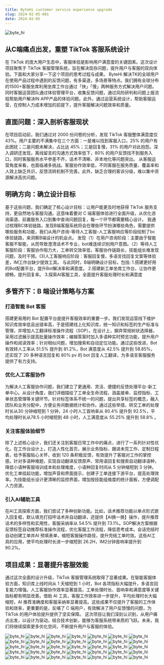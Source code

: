 ```yaml
---
title: ByteHi customer service experience upgrade
slug: 2024-02-05-001
date: 2024-02-05
---
```


<Image src="/byte_hi/byte_hi.001.png" alt="byte_hi" className="mb-6 rounded-lg" />

## 从C端痛点出发，重塑 TikTok 客服系统设计
在 TikTok 的庞大用户生态中，客服体验是影响用户满意度的关键因素。这次设计项目聚焦于 TikTok 客服管理系统，旨在解决现存问题，提升用户与客服的双向体验。下面和大家分享一下这个项目的思考过程与成果。
ByteHi 解决TK的全球用户在使用产品过程中遇到的反馈问题，有多渠道，多场景等特点。我们拥有全球分布的1500+客服坐席利用坐席工作台通过「快」「慢」两种服务方式解决用户问题。同时客服运营团队通过体验管理平台，收集反馈问题，通过风险研判和问题上报流程帮助用户解决IN APP产品的体验问题。此外，通过运营系统设计，帮助客服运营，在控制人力成本增加的前提下，提升客服解决问题效率和质量。

## 直面问题：深入剖析客服现状
在项目启动前，我们通过对 2000 份问卷的分析，发现 TikTok 客服整体满意度仅 43%。用户主要的不满集中在三个方面：一是难以找到客服入口，25% 的用户有此困扰；二是问题未解决，占比达 45%；三是回复慢，31% 的用户对此抱怨。深入调研还发现，离线留言的沟通方式效率低下，80% 的用户反馈找不到服务入口，同时客服服务水平参差不齐，话术不清晰、非本地化等问题突出。
从客服运营角度来看，也面临诸多挑战。客服协作效率低，不同客服在服务质量、覆盖率和人效上缺乏共识，反馈流转机制不完善。此外，缺乏合理的客诉分级，难以集中资源解决高优问题。

## 明确方向：确立设计目标
基于这些问题，我们确定了核心设计目标：让用户能更及时地获得 TikTok 服务支持，更自然地与客服沟通。这意味着要对 C 端客服体验进行全面升级，从优化咨询渠道、前置服务入口到集中查询问题回复，每一个环节都需要精心设计。
我通过梳理BC体验链路，发现B端客服系统将会在哪些环节扮演哪些角色，需要提供哪些服务和功能，我们从用户咨询-等待人工客服-人工客服响应等阶段绘制了bc体验链路，来洞察B端设计的机会点。
发现（1）在用户咨询阶段：主要由于智能客服不智能，从而导致澄清话术不专业，bot难连续识别用户意图。（2）等待人工客服阶段：客服协作阻力大，工单转交效率低，客服协作链路长，技能组长难发现问题，及时干预。(3)人工客服响应阶段：客服回复慢，多语言找回复文案等体验差，IM工作台缺少提效工具。
与此同时，B端明确设计目标，包括:
1.搭建更好用的Bot配置平台，提升Bot解决率和满意度。 
2.搭建新工单坐席工作台，让协作更顺畅，提升回复率。
3.探索AI客服工具，全面提升客服处理时长和满意度

## 多管齐下：B 端设计策略与方案
### 打造智能 Bot 客服
搭建更易用的 Bot 配置平台是提升客服效率的重要一步。我们发现运营线下维护知识库效率低且出错率高，于是搭建线上化知识库，统一知识和标签的生产标准与管理，并增加人工翻译标准操作流程（SOP）。在设计上，摒弃常规树状选择器，采用过滤展示提高批量操作效率；编辑答案时加入多语种实时预览功能，提升用户操作和阅读效率；针对相似问题，增加搜索和自动定位功能。通过这些改进，Bot 有效转人工率从 51.5% 提升到 81.2%，Bot 满意度从 42.5% 提升到 58.85%，还实现了 20 多种语言回复和 80% pv 的 bot 回复人工翻译，为多语言客服服务提供了有力支持。

### 优化人工客服协作
为解决人工客服协作问题，我们建立了更通用、灵活、便捷的反馈处理平台-新工单中心。从设计角度，我们详细描绘了工单全生命流程，涵盖接单、监控指标、工单状态管理等关键环节。针对标签体系不统一的问题，提出共享标签的概念，融入团队和业务分配中，方便业务间数据统计和协作。通过这些举措，转交工单的处理时长从30 分钟缩短到 1 分钟，24 小时人工首响率从 80.4% 提升到 92.5%，平均处理时长从78.5 小时缩短到 48 小时，人工满意度从 55.25% 提升到 58.8% 。

### 关注客服体验细节
除了上述核心设计，我们还关注到客服日常工作中的痛点，进行了一系列针对性优化。在工作台设计上，打造人性化首页，展示业务指标、跟进未完工作、定制日程表，给予客服贴心关怀，收到 120 条积极反馈，有效提升了客服对工作的掌控感。针对多语种难题，实现自动翻译反馈原声、常用语回复和搜索自动翻译语种，降低小语种客服培训成本和处理难度，小语种回复时间从 5 分钟缩短到 3 分钟。优化工单挂起功能，增加声音和界面提示，创建子工单连接下游平台，提高处理效率。为技能组长设计更清晰的监控界面，增加按技能组维度的统计面板，方便调配人力资源。
### 引入AI辅助工具
在AI工具探索方面，我们尝试了多种创新功能。比如，话术推荐功能以单点形式嵌入回复框，默认填充打招呼话术并自动翻译，还提供【AI换一换】操作，提升推荐话术的多样性和实用性，客服采纳率从 54.5% 提升到 73.1%。SOP解决方案根据反馈标签自动推荐标准操作流程，优化客服工作流程，降低思考成本。会话完结时自动创建工单并AI 预填表单，缩短客服操作路径，提升完结工单时效。这些AI工具的应用，使平均处理时长进一步缩短到 26.2H，IM2分钟首响率提升到 90.2%。

## 项目成果：显著提升客服效能
通过这次全面的设计升级，TikTok 客服管理系统取得了显著成果。在智能客服体验方面，知识库上线时间从 1 天缩短到 1 小时，Bot 各项指标大幅提升，多语言回复能力增强。人工客服协作效率显著提高，工单处理时长、首响率和满意度等关键指标都有明显改善。借助 AI 工具，客服工作效率进一步提升，平均处理时长大幅缩短，AI 推荐准确度和客服采纳率显著提高。这些成果不仅提升了客服的工作体验和效率，更重要的是，反哺了 C 端用户，有效解决了用户反馈慢的问题，为 TikTok 的用户体验提升提供了坚实保障。
这次项目让我们深刻认识到，从用户痛点出发，以设计为驱动，结合技术创新，能够为客服系统带来质的飞跃。未来，我们将继续探索更多优化空间，不断提升用户与客服的体验。

<Image src="/byte_hi/byte_hi.002.png" alt="byte_hi" className="mb-6 rounded-lg" />
<Image src="/byte_hi/byte_hi.003.png" alt="byte_hi" className="mb-6 rounded-lg" />
<Image src="/byte_hi/byte_hi.004.png" alt="byte_hi" className="mb-6 rounded-lg" />
<Image src="/byte_hi/byte_hi.005.png" alt="byte_hi" className="mb-6 rounded-lg" />
<Image src="/byte_hi/byte_hi.006.png" alt="byte_hi" className="mb-6 rounded-lg" />
<Image src="/byte_hi/byte_hi.007.png" alt="byte_hi" className="mb-6 rounded-lg" />
<Image src="/byte_hi/byte_hi.008.png" alt="byte_hi" className="mb-6 rounded-lg" />
<Image src="/byte_hi/byte_hi.009.png" alt="byte_hi" className="mb-6 rounded-lg" />
<Image src="/byte_hi/byte_hi.010.png" alt="byte_hi" className="mb-6 rounded-lg" />
<Image src="/byte_hi/byte_hi.011.png" alt="byte_hi" className="mb-6 rounded-lg" />
<Image src="/byte_hi/byte_hi.013.png" alt="byte_hi" className="mb-6 rounded-lg" />
<Image src="/byte_hi/byte_hi.014.png" alt="byte_hi" className="mb-6 rounded-lg" />
<Image src="/byte_hi/byte_hi.015.png" alt="byte_hi" className="mb-6 rounded-lg" />
<Image src="/byte_hi/byte_hi.016.png" alt="byte_hi" className="mb-6 rounded-lg" />
<Image src="/byte_hi/byte_hi.017.png" alt="byte_hi" className="mb-6 rounded-lg" />
<Image src="/byte_hi/byte_hi.018.png" alt="byte_hi" className="mb-6 rounded-lg" />
<Image src="/byte_hi/byte_hi.019.png" alt="byte_hi" className="mb-6 rounded-lg" />
<Image src="/byte_hi/byte_hi.020.png" alt="byte_hi" className="mb-6 rounded-lg" />
<Image src="/byte_hi/byte_hi.021.png" alt="byte_hi" className="mb-6 rounded-lg" />
<Image src="/byte_hi/byte_hi.022.png" alt="byte_hi" className="mb-6 rounded-lg" />
<Image src="/byte_hi/byte_hi.023.png" alt="byte_hi" className="mb-6 rounded-lg" />
<Image src="/byte_hi/byte_hi.024.png" alt="byte_hi" className="mb-6 rounded-lg" />
<Image src="/byte_hi/byte_hi.025.png" alt="byte_hi" className="mb-6 rounded-lg" />
<Image src="/byte_hi/byte_hi.026.png" alt="byte_hi" className="mb-6 rounded-lg" />
<Image src="/byte_hi/byte_hi.027.png" alt="byte_hi" className="mb-6 rounded-lg" />
<Image src="/byte_hi/byte_hi.029.png" alt="byte_hi" className="mb-6 rounded-lg" />
<Image src="/byte_hi/byte_hi.030.png" alt="byte_hi" className="mb-6 rounded-lg" />
<Image src="/byte_hi/byte_hi.031.png" alt="byte_hi" className="mb-6 rounded-lg" />
<Image src="/byte_hi/byte_hi.032.png" alt="byte_hi" className="mb-6 rounded-lg" />
<Image src="/byte_hi/byte_hi.033.png" alt="byte_hi" className="mb-6 rounded-lg" />
<Image src="/byte_hi/byte_hi.034.png" alt="byte_hi" className="mb-6 rounded-lg" />
<Image src="/byte_hi/byte_hi.035.png" alt="byte_hi" className="mb-6 rounded-lg" />
<Image src="/byte_hi/byte_hi.036.png" alt="byte_hi" className="mb-6 rounded-lg" />
<Image src="/byte_hi/byte_hi.037.png" alt="byte_hi" className="mb-6 rounded-lg" />
<Image src="/byte_hi/byte_hi.038.png" alt="byte_hi" className="mb-6 rounded-lg" />
